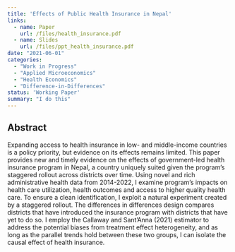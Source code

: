 ```yaml
---
title: 'Effects of Public Health Insurance in Nepal'
links:
  - name: Paper
    url: /files/health_insurance.pdf
  - name: Slides
    url: /files/ppt_health_insurance.pdf
date: "2021-06-01"
categories:
  - "Work in Progress"
  - "Applied Microeconomics"
  - "Health Economics"
  - "Difference-in-Differences"
status: 'Working Paper'
summary: "I do this"
---
```


## Abstract

  Expanding access to health insurance in low- and middle-income countries is a policy priority, but evidence on its 
  effects remains limited. This paper provides new and timely evidence on the effects of government-led health
  insurance program in Nepal, a country uniquely suited given the program’s staggered rollout across districts over 
  time. Using novel and rich administrative health data from 2014-2022, I examine program’s impacts on health care
  utilization, health outcomes and access to higher quality health care. To ensure a 
  clean identification, I exploit a natural experiment created by a staggered rollout. The differences in 
  differences design compares districts that have introduced the insurance program with districts that have yet to 
  do so. I employ the Callaway and Sant’Anna (2021) estimator to address the potential biases from treatment effect 
  heterogeneity, and as long as the parallel trends hold between these two groups, I can isolate the causal effect 
  of health insurance.





